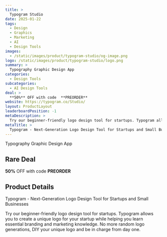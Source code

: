 ```yaml
---
title: >
  Typogram Studio
date: 2025-01-22
tags:
  - Design
  - Graphics
  - Marketing
  - AI
  - Design Tools
images:
  - /static/images/product/typogram-studio/og-image.png
logo: /static/images/product/typogram-studio/logo.png
summary: >
  Typography Graphic Design App
categories:
  - Design Tools
subcategories:
  - AI Design Tools
deal: >
  **50%** OFF with code  **PREORDER**
website: https://typogram.co/Studio/
layout: ProductLayout
leaderboardPosition: -1
metaDescription: >
  Try our beginner-friendly logo design tool for startups. Typogram allows you to create a unique logo for your startup while helping you learn essential branding and marketing knowledge. No more random logo generations, DIY your unique logo and be in charge from day one.
metaTitle: >
  Typogram - Next-Generation Logo Design Tool for Startups and Small Businesses
---
```

Typography Graphic Design App

## Rare Deal

**50%** OFF with code  **PREORDER**

## Product Details

Typogram - Next-Generation Logo Design Tool for Startups and Small Businesses

Try our beginner-friendly logo design tool for startups. Typogram allows you to create a unique logo for your startup while helping you learn essential branding and marketing knowledge. No more random logo generations, DIY your unique logo and be in charge from day one.
